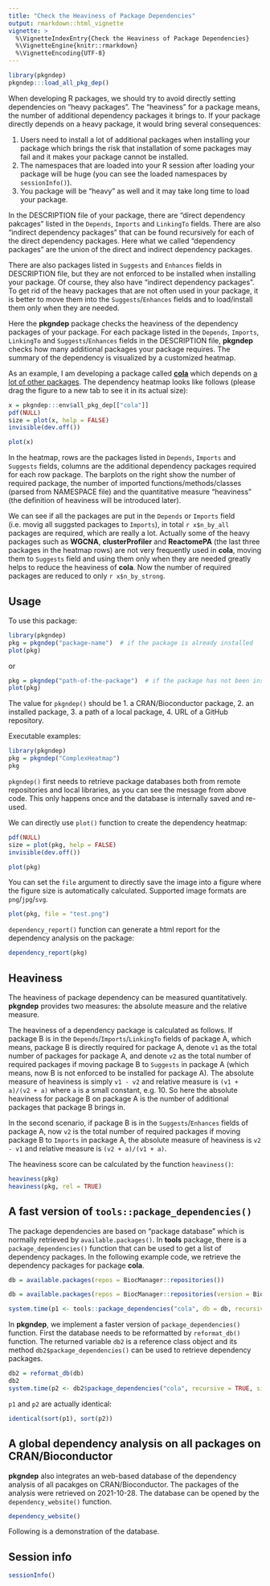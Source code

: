 ```yaml
---
title: "Check the Heaviness of Package Dependencies"
output: rmarkdown::html_vignette
vignette: >
  %\VignetteIndexEntry{Check the Heaviness of Package Dependencies}
  %\VignetteEngine{knitr::rmarkdown}
  %\VignetteEncoding{UTF-8}
---
```


```r
library(pkgndep)
pkgndep:::load_all_pkg_dep()
```


When developing R packages, we should try to avoid directly setting
dependencies on "heavy packages". The "heaviness" for a package means, the
number of additional dependency packages it brings to. If your package directly depends
on a heavy package, it would bring several consequences:

1. Users need to install a lot of additional packages when installing your
   package which brings the risk that installation of some packages
   may fail and it makes your package cannot be installed. 
2. The namespaces that are loaded into your R session after loading your package will be huge (you can see the loaded namespaces by `sessionInfo()`).
3. You package will be "heavy" as well and it may take long time to load your package.

In the DESCRIPTION file of your package, there are "direct dependency
pakcages" listed in the `Depends`, `Imports` and `LinkingTo` fields. There are
also "indirect dependency packages" that can be found recursively for each of
the direct dependency packages. Here what we called "dependency packages" are
the union of the direct and indirect dependency packages.

There are also packages listed in `Suggests` and `Enhances` fields in
DESCRIPTION file, but they are not enforced to be installed when installing
your package. Of course, they also have "indirect dependency packages". To get
rid of the heavy packages that are not often used in your package, it is
better to move them into the `Suggests`/`Enhances` fields and to load/install
them only when they are needed.

Here the **pkgndep** package checks the heaviness of the dependency packages
of your package. For each package listed in the `Depends`, `Imports`,
`LinkingTo` and `Suggests`/`Enhances` fields in the DESCRIPTION file,
**pkgndep** checks how many additional packages your package requires. The
summary of the dependency is visualized by a customized heatmap.

As an example, I am developing a package called
[**cola**](https://github.com/jokergoo/cola/) which depends on [a lot of other
packages](https://github.com/jokergoo/ComplexHeatmap/blob/master/DESCRIPTION).
The dependency heatmap looks like follows (please drag the figure to a new tab to see it in its actual size):

```r
x = pkgndep:::env$all_pkg_dep[["cola"]]
pdf(NULL)
size = plot(x, help = FALSE)
invisible(dev.off())
```

```r
plot(x)
```

In the heatmap, rows are the packages listed in `Depends`, `Imports` and
`Suggests` fields, columns are the additional dependency packages required for
each row package. The barplots on the right show the number of required
package, the number of imported functions/methods/classes (parsed from
NAMESPACE file) and the quantitative measure "heaviness" (the definition of
heaviness will be introduced later).

We can see if all the packages are put in the `Depends` or `Imports` field
(i.e. movig all suggsted packages to `Imports`), in total `r x$n_by_all`
packages are required, which are really a lot. Actually some of the heavy
packages such as **WGCNA**, **clusterProfiler** and **ReactomePA** (the last
three packages in the heatmap rows) are not very frequently used in **cola**,
moving them to `Suggests` field and using them only when they are needed
greatly helps to reduce the heaviness of **cola**. Now the number of required
packages are reduced to only `r x$n_by_strong`.

## Usage

To use this package:

```r
library(pkgndep)
pkg = pkgndep("package-name")  # if the package is already installed
plot(pkg)
```

or

```r
pkg = pkgndep("path-of-the-package")  # if the package has not been installed yet
plot(pkg)
```

The value for `pkgndep()` should be 1. a CRAN/Bioconductor package, 2. an installed package, 3. a path of a local package, 4. URL of a GitHub repository.

Executable examples:

```r
library(pkgndep)
pkg = pkgndep("ComplexHeatmap")
pkg
```

`pkgndep()` first needs to retrieve package databases both from remote repositories and local libraries, as you
can see the message from above code. This only happens once and the database is internally
saved and re-used.

We can directly use `plot()` function to create the dependency heatmap:

```r
pdf(NULL)
size = plot(pkg, help = FALSE)
invisible(dev.off())
```

```r
plot(pkg)
```

You can set the `file` argument to directly save the image into a figure where the figure
size is automatically calculated. Supported image formats are `png`/`jpg`/`svg`.

```r
plot(pkg, file = "test.png")
```

`dependency_report()` function can generate a html report for the dependency analysis on the package:

```r
dependency_report(pkg)
```

## Heaviness

The heaviness of package dependency can be measured quantitatively. **pkgndep** provides two measures: the absolute
measure and the relative measure.

The heaviness of a dependency package is calculated as follows. If package B
is in the `Depends`/`Imports`/`LinkingTo` fields of package A, which means, package B 
is directly required for package A, denote `v1` as the total number of packages for package A, 
and denote `v2` as the total number of required packages if moving package
B to `Suggests` in package A (which means, now B is not enforced to be installed for package A). The
absolute measure of heaviness is simply `v1 - v2` and relative measure is `(v1 + a)/(v2 + a)` where `a` is a small constant, e.g. 10.
So here the absolute heaviness for package B on package A is the number of additional packages
that package B brings in.

In the second scenario, if package B is in the `Suggests`/`Enhances` fields of package
A, now `v2` is the total number of required packages if moving package B to `Imports` in package A,
the absolute measure of heaviness is `v2 - v1` and relative measure is `(v2 + a)/(v1 + a)`.

The heaviness score can be calculated by the function `heaviness()`:

```r
heaviness(pkg)
heaviness(pkg, rel = TRUE)
```

## A fast version of `tools::package_dependencies()`

The package dependencies are based on "package database" which is normally retrieved by `available.packages()`.
In **tools** package, there is a `package_dependencies()` function that can be used to get a list of dependency packages.
In the following example code, we retrieve the dependency packages for package **cola**.

```r
db = available.packages(repos = BiocManager::repositories())
```

```r
db = available.packages(repos = BiocManager::repositories(version = BiocManager:::.version_choose_best()))
```

```r
system.time(p1 <- tools::package_dependencies("cola", db = db, recursive = TRUE)[[1]])
```

In **pkgndep**, we implement a faster version of `package_dependencies()` function. First the database needs
to be reformatted by `reformat_db()` function. The returned variable `db2` is a reference class object and
its method `db2$package_dependencies()` can be used to retrieve dependency packages.

```r
db2 = reformat_db(db)
db2
system.time(p2 <- db2$package_dependencies("cola", recursive = TRUE, simplify = TRUE))
```

`p1` and `p2` are actually identical:

```r
identical(sort(p1), sort(p2))
```

## A global dependency analysis on all packages on CRAN/Bioconductor

**pkgndep** also integrates an web-based database of the dependency analysis of all pacakges on CRAN/Bioconductor. The packages
of the analysis were retrieved on 2021-10-28. The database can be opened by the `dependency_website()` function.

```r
dependency_website()
```

Following is a demonstration of the database.

<script>
document.write('<img width="1000px" src="https://user-images.githubusercontent.com/449218/148210483-78c3a07c-114b-4216-bcd3-fca45d707de7.gif" />');
</script>

## Session info

```r
sessionInfo()
```

